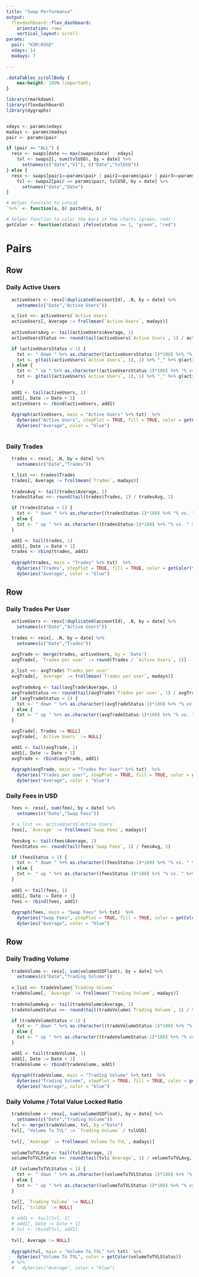 ```yaml
---
title: "Swap Performance"
output:
  flexdashboard::flex_dashboard:
    orientation: rows
    vertical_layout: scroll
params:
  pair: "KSM:KUSD"
  xdays: 14
  madays: 7
  
---
```


```css
.dataTables_scrollBody {
    max-height: 100% !important;
}
```

```r

library(rmarkdown)
library(flexdashboard)
library(dygraphs)


xdays <- params$xdays
madays <- params$madays
pair <- params$pair

if (pair == "ALL") {
  resx <- swaps[date >= max(swaps$date) - xdays]
    tvl <- swaps2[, sum(tvlUSD), by = date] %>%
      setnames(c("date","V1"), c("Date","tvlUSD"))
} else {
  resx <- swaps[pair1==params$pair | pair2==params$pair | pair3==params$pair & date >= max(swaps$date) - xdays]
    tvl <- swaps2[pair == params$pair, tvlUSD, by = date] %>% 
      setnames("date","Date")
}

# Helper function to concat
`%+%` <- function(a, b) paste0(a, b)

# helper function to color the bars in the charts (green, red)
getColor <- function(status) ifelse(status >= 1, "green", "red")

```

# Pairs {.tabset}
Row
----

### Daily Active Users

```r

  activeUsers <- resx[!duplicated(accountId), .N, by = date] %>%
    setnames(c("Date","Active Users"))

  u_list <<- activeUsers$`Active Users`
  activeUsers[, Average := frollmean(`Active Users`, madays)]  
  
  activeUsersAvg <- tail(activeUsers$Average, 1)
  activeUsersStatus <<- round(tail(activeUsers$`Active Users`, 1) / activeUsersAvg, 2)

  if (activeUsersStatus < 1) {
    txt <- " down " %+% as.character((activeUsersStatus-1)*100) %+% "% vs. " %+% madays %+% "D Avg"
    txt <- g(tail(activeUsers$`Active Users`, 1), 1) %+% "_" %+% g(activeUsersAvg,1) 
  } else {
    txt <- " up " %+% as.character((activeUsersStatus-1)*100) %+% "% vs. " %+% madays %+% "D Avg"
    txt <- g(tail(activeUsers$`Active Users`, 1), 1) %+% "_" %+% g(activeUsersAvg,1) 
  }

  add1 <- tail(activeUsers, 1)
  add1[, Date := Date + 1]
  activeUsers <- rbind(activeUsers, add1)
  
  dygraph(activeUsers, main = "Active Users" %+% txt)  %>%
    dySeries("Active Users", stepPlot = TRUE, fill = TRUE, color = getColor(activeUsersStatus)) %>%
    dySeries("Average", color = "blue")
  

```

### Daily Trades

```r

  trades <- resx[, .N, by = date] %>%
    setnames(c("Date","Trades"))

  t_list <<- trades$Trades
  trades[, Average := frollmean(`Trades`, madays)]  
  
  tradesAvg <- tail(trades$Average, 1)
  tradesStatus <<- round(tail(trades$Trades, 1) / tradesAvg, 2)

  if (tradesStatus < 1) {
    txt <- " down " %+% as.character((tradesStatus-1)*100) %+% "% vs. " %+% madays %+% "D Avg"
  } else {
    txt <- " up " %+% as.character((tradesStatus-1)*100) %+% "% vs. " %+% madays %+% "D Avg"
  }

  add1 <- tail(trades, 1)
  add1[, Date := Date + 1]
  trades <- rbind(trades, add1)
  
  dygraph(trades, main = "Trades" %+% txt)  %>% 
    dySeries("Trades", stepPlot = TRUE, fill = TRUE, color = getColor(tradesStatus)) %>%
    dySeries("Average", color = "blue") 

```

Row 
----

### Daily Trades Per User

```r

  activeUsers <- resx[!duplicated(accountId), .N, by = date] %>%
    setnames(c("Date","Active Users"))
  
  trades <- resx[, .N, by = date] %>%
    setnames(c("Date","Trades"))

  avgTrade <- merge(trades, activeUsers, by = 'Date')
  avgTrade[, `Trades per user` := round(Trades / `Active Users`, 1)]
  
  p_list <<- avgTrade$`Trades per user`
  avgTrade[, `Average` := frollmean(`Trades per user`, madays)]  
  
  avgTradeAvg <- tail(avgTrade$Average, 1)
  avgTradeStatus <<- round(tail(avgTrade$`Trades per user`, 1) / avgTradeAvg, 2)
  if (avgTradeStatus < 1) {
    txt <- " down " %+% as.character((avgTradeStatus-1)*100) %+% "% vs. " %+% madays %+% "D Avg"
  } else {
    txt <- " up " %+% as.character((avgTradeStatus-1)*100) %+% "% vs. " %+% madays %+% "D Avg"
  }

  avgTrade[, Trades := NULL]
  avgTrade[, `Active Users` := NULL]

  add1 <- tail(avgTrade, 1)
  add1[, Date := Date + 1]
  avgTrade <- rbind(avgTrade, add1)
  
  dygraph(avgTrade, main = "Trades Per User" %+% txt)  %>% 
    dySeries("Trades per user", stepPlot = TRUE, fill = TRUE, color = getColor(avgTradeStatus)) %>%
    dySeries("Average", color = "blue") 

```

### Daily Fees in USD

```r

  fees <- resx[, sum(fee), by = date] %>%
    setnames(c("Date","Swap Fees"))

  # u_list <<- activeUsers$`Active Users`
  fees[, `Average` := frollmean(`Swap Fees`, madays)]  
  
  feesAvg <- tail(fees$Average, 1)
  feesStatus <<- round(tail(fees$`Swap Fees`, 1) / feesAvg, 2)

  if (feesStatus < 1) {
    txt <- " down " %+% as.character((feesStatus-1)*100) %+% "% vs. " %+% madays %+% "D Avg"
  } else {
    txt <- " up " %+% as.character((feesStatus-1)*100) %+% "% vs. " %+% madays %+% "D Avg"
  }
  
  add1 <- tail(fees, 1)
  add1[, Date := Date + 1]
  fees <- rbind(fees, add1)
  
  dygraph(fees, main = "Swap Fees" %+% txt)  %>% 
    dySeries("Swap Fees", stepPlot = TRUE, fill = TRUE, color = getColor(feesStatus)) %>%
    dySeries("Average", color = "blue") 

```

Row
---

### Daily Trading Volume

```r

  tradeVolume <- resx[, sum(volumeUSDFloat), by = date] %>%
    setnames(c("Date","Trading Volume"))
  
  v_list <<- tradeVolume$`Trading Volume`
  tradeVolume[, `Average` := frollmean(`Trading Volume`, madays)]  
  
  tradeVolumeAvg <- tail(tradeVolume$Average, 1)
  tradeVolumeStatus <<- round(tail(tradeVolume$`Trading Volume`, 1) / tradeVolumeAvg, 2)

  if (tradeVolumeStatus < 1) {
    txt <- " down " %+% as.character((tradeVolumeStatus-1)*100) %+% "% vs. " %+% madays %+% "D Avg"
  } else {
    txt <- " up " %+% as.character((tradeVolumeStatus-1)*100) %+% "% vs. " %+% madays %+% "D Avg"
  }

  add1 <- tail(tradeVolume, 1)
  add1[, Date := Date + 1]
  tradeVolume <- rbind(tradeVolume, add1)
  
  dygraph(tradeVolume, main = "Trading Volume" %+% txt)  %>% 
    dySeries("Trading Volume", stepPlot = TRUE, fill = TRUE, color = getColor(tradeVolumeStatus)) %>%
    dySeries("Average", color = "blue") 

```


### Daily Volume / Total Value Locked Ratio

```r


  tradeVolume <- resx[, sum(volumeUSDFloat), by = date] %>%
    setnames(c("Date","Trading Volume"))
  tvl <- merge(tradeVolume, tvl, by ="Date")
  tvl[, "Volume To TVL" := `Trading Volume` / tvlUSD]
   
  tvl[, `Average` := frollmean(`Volume To TVL`, madays)]  
  
  volumeToTVLAvg <- tail(tvl$Average, 1)
  volumeToTVLStatus <<- round(tail(tvl$`Average`, 1) / volumeToTVLAvg, 2)

  if (volumeToTVLStatus < 1) {
    txt <- " down " %+% as.character((volumeToTVLStatus-1)*100) %+% "% vs. " %+% madays %+% "D Avg"
  } else {
    txt <- " up " %+% as.character((volumeToTVLStatus-1)*100) %+% "% vs. " %+% madays %+% "D Avg"
  }

  tvl[, `Trading Volume` := NULL]
  tvl[, `tvlUSD` := NULL]
  
  # add1 <- tail(tvl, 1)
  # add1[, Date := Date + 1]
  # tvl <- rbind(tvl, add1)
  
  tvl[, Average := NULL]
  
  dygraph(tvl, main = "Volume To TVL" %+% txt)  %>% 
    dySeries("Volume To TVL", color = getColor(volumeToTVLStatus)) 
  # %>%
  #   dySeries("Average", color = "blue") 

```
